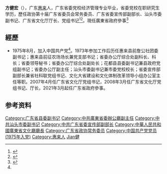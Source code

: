 {{multiple issues|
{{blpsources|time=2015-02-16T14:42:54+00:00}}
{{copyedit|time=2015-02-16T14:42:54+00:00}}
{{expand|time=2015-02-16T14:42:54+00:00}}
}}
'''方健宏'''（{{bd|1957年|7月}}），广东[[惠来县|惠来]]人，广东省委党校经济管理专业毕业，省委党校在职研究生学历，歷任政协第十届广东省委员会常务委员、广东省委宣传部副部长、汕头市委副书记、广东省文化厅厅长、党组书记<ref>{{Cite web |url=http://news.sina.com.cn/c/2011-11-23/090123511149.shtml |title=广东文化厅长称广州文化氛围不如京沪系事实 |accessdate=2015-02-16 |archive-date=2015-02-16 |archive-url=https://web.archive.org/web/20150216084458/http://news.sina.com.cn/c/2011-11-23/090123511149.shtml |dead-url=no }}</ref><ref name="a1">{{Cite web |url=http://www.gdwht.gov.cn/plus/view.php?aid=26 |title=方健宏 |access-date=2016-08-25 |archive-url=https://web.archive.org/web/20161013140321/http://www.gdwht.gov.cn/plus/view.php?aid=26 |archive-date=2016-10-13 |dead-url=yes }}</ref>。現任廣東省政府參事<ref>{{Cite web |url=http://gd.people.com.cn/n2/2021/1029/c123932-34979919.html |title=马兴瑞为新聘省政府参事、省政府文史研究馆馆员颁发聘书 |access-date=2021-12-06 |archive-date=2021-11-08 |archive-url=https://web.archive.org/web/20211108173035/http://gd.people.com.cn/n2/2021/1029/c123932-34979919.html |dead-url=no }}</ref>

==經歷==

*1975年8月，加入中国共产党<ref name="a1"/>。1973年参加工作后历任惠来县前詹公社团委副书记；惠来县前征农场场长兼党支部书记；省委办公厅综合处副科长、科长；省委领导秘书；省委办公厅综合处副处长；花都县县委副书记兼县政府党组副书记；省委办公厅副主任；汕头市委副书记兼市委党校校长；省委宣传部副部长兼省社科联党组书记、文化大省建设和文化体制改革领导小组办公室主任等职。2007年4月任广东省文化厅党组书记，2008年3月任广东省文化厅党组书记、厅长，2021年3月起任广东省政府參事。

== 参考资料 ==
{{reflist}}

{{DEFAULTSORT:Fang方}}
[[Category:广东省县委副书记|Category:广东省县委副书记]]
[[Category:中共廣東省委辦公廳副主任|Category:中共廣東省委辦公廳副主任]]
[[Category:中共汕头市委副书记|Category:中共汕头市委副书记]]
[[Category:中共广东省委宣传部副部长|Category:中共广东省委宣传部副部长]]
[[Category:中華人民共和國廣東省文化廳廳長|Category:中華人民共和國廣東省文化廳廳長]]
[[Category:广东省政协常务委员|Category:广东省政协常务委员]]
[[Category:中国共产党党员_(1975年入党)|Category:中国共产党党员 (1975年入党)]]
[[Category:惠来人|Category:惠来人]]
[[Category:方姓|Jian健]]